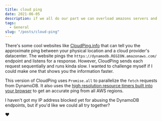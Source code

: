 ```yaml
---
title: cloud ping
date: 2021-06-05
description: if we all do our part we can overload amazons servers and make them block us
tags:
  - General
slug: "/posts/cloud-ping"
---
```



<CloudPing />

There's some cool websites like [CloudPing.info](https://www.cloudping.info) that can tell you the approximate ping between your physical location and a cloud provider's datacenter. The website pings the `https://dynamodb.REGION.amazonaws.com/` endpoint and listens for a response. However, CloudPing sends each request sequentially and runs kinda slow. I wanted to challenge myself if I could make one that shows you the information faster.

This version of CloudPing uses `Promise.all` to parallelize the `fetch` requests from DynamoDB. It also uses the [high resolution resource timers built into your browser](https://developer.mozilla.org/en-US/docs/Web/API/Resource_Timing_API) to get an accurate ping from all AWS regions.

I haven't got my IP address blocked yet for abusing the DynamoDB endpoints, but if you'd like we could all try together?

❤